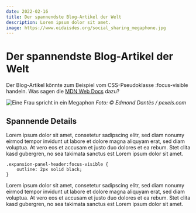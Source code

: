 ```yaml
---
date: 2022-02-16
title: Der spannendste Blog-Artikel der Welt
description: Lorem ipsum dolor sit amet.
image: https://www.oidaisdes.org/social_sharing_megaphone.jpg
---
```



# Der spannendste Blog-Artikel der Welt
Der Blog-Artikel könnte zum Beispiel vom CSS-Pseudoklasse <InlineCode>:focus-visible</InlineCode> handeln.
Was sagen die [MDN Web Docs](https://developer.mozilla.org/en-US/docs/Web/CSS/:focus-visible) dazu?

![Eine Frau spricht in ein Megaphon](../images/pexels-edmond-dantes-megaphone.jpg)
*Foto: © Edmond Dantès / pexels.com*

## Spannende Details

Lorem ipsum dolor sit amet, consetetur sadipscing elitr, sed diam nonumy eirmod tempor invidunt ut labore
et dolore magna aliquyam erat, sed diam voluptua. At vero eos et accusam et justo duo dolores et ea rebum.
Stet clita kasd gubergren, no sea takimata sanctus est Lorem ipsum dolor sit amet.

    .expansion-panel-header:focus-visible {
        outline: 2px solid black;
    }

Lorem ipsum dolor sit amet, consetetur sadipscing elitr, sed diam nonumy eirmod tempor invidunt ut labore
et dolore magna aliquyam erat, sed diam voluptua. At vero eos et accusam et justo duo dolores et ea rebum.
Stet clita kasd gubergren, no sea takimata sanctus est Lorem ipsum dolor sit amet.